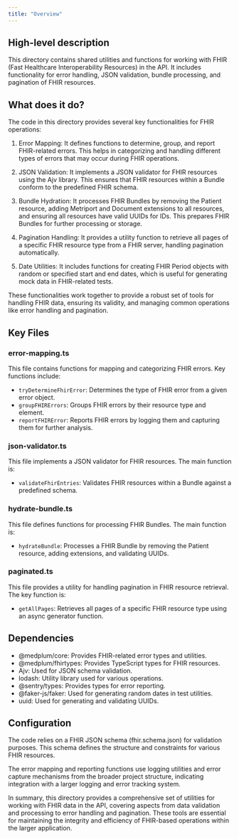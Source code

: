 ```yaml
---
title: "Overview"
---
```


## High-level description
This directory contains shared utilities and functions for working with FHIR (Fast Healthcare Interoperability Resources) in the API. It includes functionality for error handling, JSON validation, bundle processing, and pagination of FHIR resources.

## What does it do?
The code in this directory provides several key functionalities for FHIR operations:

1. Error Mapping: It defines functions to determine, group, and report FHIR-related errors. This helps in categorizing and handling different types of errors that may occur during FHIR operations.

2. JSON Validation: It implements a JSON validator for FHIR resources using the Ajv library. This ensures that FHIR resources within a Bundle conform to the predefined FHIR schema.

3. Bundle Hydration: It processes FHIR Bundles by removing the Patient resource, adding Metriport and Document extensions to all resources, and ensuring all resources have valid UUIDs for IDs. This prepares FHIR Bundles for further processing or storage.

4. Pagination Handling: It provides a utility function to retrieve all pages of a specific FHIR resource type from a FHIR server, handling pagination automatically.

5. Date Utilities: It includes functions for creating FHIR Period objects with random or specified start and end dates, which is useful for generating mock data in FHIR-related tests.

These functionalities work together to provide a robust set of tools for handling FHIR data, ensuring its validity, and managing common operations like error handling and pagination.

## Key Files

### error-mapping.ts
This file contains functions for mapping and categorizing FHIR errors. Key functions include:

- `tryDetermineFhirError`: Determines the type of FHIR error from a given error object.
- `groupFHIRErrors`: Groups FHIR errors by their resource type and element.
- `reportFHIRError`: Reports FHIR errors by logging them and capturing them for further analysis.

### json-validator.ts
This file implements a JSON validator for FHIR resources. The main function is:

- `validateFhirEntries`: Validates FHIR resources within a Bundle against a predefined schema.

### hydrate-bundle.ts
This file defines functions for processing FHIR Bundles. The main function is:

- `hydrateBundle`: Processes a FHIR Bundle by removing the Patient resource, adding extensions, and validating UUIDs.

### paginated.ts
This file provides a utility for handling pagination in FHIR resource retrieval. The key function is:

- `getAllPages`: Retrieves all pages of a specific FHIR resource type using an async generator function.

## Dependencies
- @medplum/core: Provides FHIR-related error types and utilities.
- @medplum/fhirtypes: Provides TypeScript types for FHIR resources.
- Ajv: Used for JSON schema validation.
- lodash: Utility library used for various operations.
- @sentry/types: Provides types for error reporting.
- @faker-js/faker: Used for generating random dates in test utilities.
- uuid: Used for generating and validating UUIDs.

## Configuration
The code relies on a FHIR JSON schema (fhir.schema.json) for validation purposes. This schema defines the structure and constraints for various FHIR resources.

The error mapping and reporting functions use logging utilities and error capture mechanisms from the broader project structure, indicating integration with a larger logging and error tracking system.

In summary, this directory provides a comprehensive set of utilities for working with FHIR data in the API, covering aspects from data validation and processing to error handling and pagination. These tools are essential for maintaining the integrity and efficiency of FHIR-based operations within the larger application.